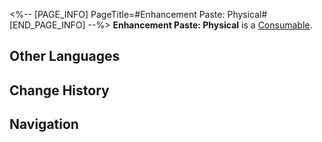 <%-- [PAGE_INFO]
PageTitle=#Enhancement Paste: Physical#
[END_PAGE_INFO] --%>
{{Item Infobox
|id          = 402009
|image       = Item Enhancement Paste- Physical.png
|type        = Consumable
|invCategory = Consumables
|rarity      = 3
|effect      = Upon use, increases Physical DMG of all allies by 24% for the next battle.
|description = A cream made from a mixture of Path materials and other things.<br />Apply it to the right weapon to boost combat effectiveness.
|source1     = [[Omni-Synthesizer]]
}}
{{Description|''"Half the effort, double the result."''}}
'''Enhancement Paste: Physical''' is a [[Consumable]].

==Other Languages==
{{Other Languages
|en   = Enhancement Paste: Physical
|zhs  = 强化膏：物理
|zht  = 強化膏：物理
|ja   = 強化軟膏：物理
|ko   = 강화 연고: 물리
|es   = Crema potenciadora: Físico
|fr   = Pâte de renforcement physique
|ru   = Паста физического усиления
|th   = Enhancement Paste: Physical
|vi   = Kem Cường Hóa: Vật Lý
|de   = Verbesserungspaste: Physisch
|id   = Enhancement Paste: Physical
|pt   = Pasta de Aprimoramento: Físico
}}

==Change History==
{{Change History|2.0}}

==Navigation==
{{Consumable Navbox}}